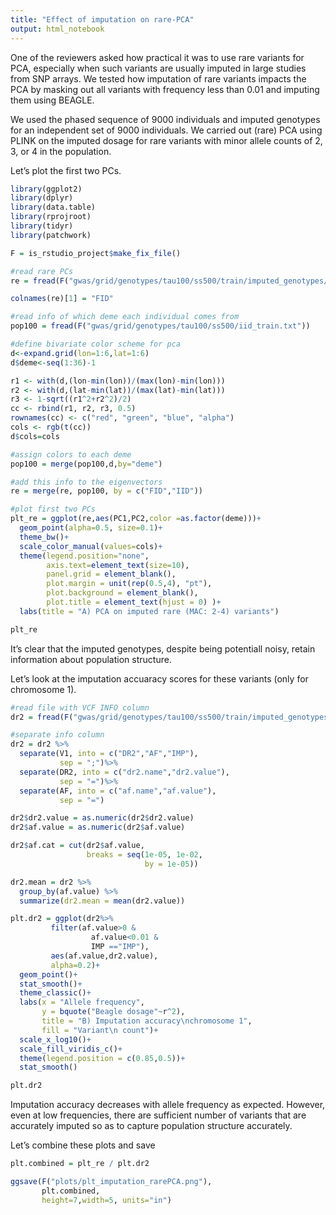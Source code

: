 ```yaml
---
title: "Effect of imputation on rare-PCA"
output: html_notebook
---
```



One of the reviewers asked how practical it was to use rare variants for PCA, especially when such variants are usually imputed in large studies from SNP arrays. We tested how imputation of rare variants impacts the PCA by masking out all variants with frequency less than 0.01 and imputing them using BEAGLE. 

We used the phased sequence of 9000 individuals and imputed genotypes for an independent set of 9000 individuals. We carried out (rare) PCA using PLINK on the imputed dosage for rare variants with minor allele counts of 2, 3, or 4 in the population.

Let's plot the first two PCs.

```r
library(ggplot2)
library(dplyr)
library(data.table)
library(rprojroot)
library(tidyr)
library(patchwork)

F = is_rstudio_project$make_fix_file()

```


```r

#read rare PCs
re = fread(F("gwas/grid/genotypes/tau100/ss500/train/imputed_genotypes/imputed_chr1_20.re.all.pca.eigenvec"))

colnames(re)[1] = "FID"

#read info of which deme each individual comes from
pop100 = fread(F("gwas/grid/genotypes/tau100/ss500/iid_train.txt"))

#define bivariate color scheme for pca
d<-expand.grid(lon=1:6,lat=1:6)
d$deme<-seq(1:36)-1

r1 <- with(d,(lon-min(lon))/(max(lon)-min(lon)))
r2 <- with(d,(lat-min(lat))/(max(lat)-min(lat)))
r3 <- 1-sqrt((r1^2+r2^2)/2)
cc <- rbind(r1, r2, r3, 0.5)
rownames(cc) <- c("red", "green", "blue", "alpha")
cols <- rgb(t(cc))
d$cols=cols

#assign colors to each deme
pop100 = merge(pop100,d,by="deme")

#add this info to the eigenvectors
re = merge(re, pop100, by = c("FID","IID"))

#plot first two PCs
plt_re = ggplot(re,aes(PC1,PC2,color =as.factor(deme)))+
  geom_point(alpha=0.5, size=0.1)+
  theme_bw()+
  scale_color_manual(values=cols)+
  theme(legend.position="none",
        axis.text=element_text(size=10),
        panel.grid = element_blank(),
        plot.margin = unit(rep(0.5,4), "pt"),
        plot.background = element_blank(),
        plot.title = element_text(hjust = 0) )+
  labs(title = "A) PCA on imputed rare (MAC: 2-4) variants")

plt_re


```

It's clear that the imputed genotypes, despite being potentiall noisy, retain information about population structure.

Let's look at the imputation accuaracy scores for these variants (only for chromosome 1). 

```r

#read file with VCF INFO column
dr2 = fread(F("gwas/grid/genotypes/tau100/ss500/train/imputed_genotypes/imputed_chr1.beagle.dr2.gz"), header=FALSE, sep="\t")

#separate info column
dr2 = dr2 %>%
  separate(V1, into = c("DR2","AF","IMP"),
           sep = ";")%>%
  separate(DR2, into = c("dr2.name","dr2.value"),
           sep = "=")%>%
  separate(AF, into = c("af.name","af.value"),
           sep = "=")

dr2$dr2.value = as.numeric(dr2$dr2.value)
dr2$af.value = as.numeric(dr2$af.value)

dr2$af.cat = cut(dr2$af.value,
                 breaks = seq(1e-05, 1e-02, 
                              by = 1e-05))

dr2.mean = dr2 %>%
  group_by(af.value) %>%
  summarize(dr2.mean = mean(dr2.value))

plt.dr2 = ggplot(dr2%>%
         filter(af.value>0 & 
                  af.value<0.01 & 
                  IMP =="IMP"),
         aes(af.value,dr2.value),
         alpha=0.2)+
  geom_point()+
  stat_smooth()+
  theme_classic()+
  labs(x = "Allele frequency",
       y = bquote("Beagle dosage"~r^2),
       title = "B) Imputation accuracy\nchromosome 1",
       fill = "Variant\n count")+
  scale_x_log10()+
  scale_fill_viridis_c()+
  theme(legend.position = c(0.85,0.5))+
  stat_smooth()

plt.dr2
```

Imputation accuracy decreases with allele frequency as expected. However, even at low frequencies, there are sufficient number of variants that are accurately imputed so as to capture population structure accurately. 

Let's combine these plots and save

```r

plt.combined = plt_re / plt.dr2

ggsave(F("plots/plt_imputation_rarePCA.png"),
       plt.combined,
       height=7,width=5, units="in")

```









